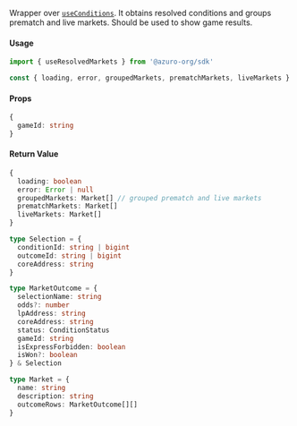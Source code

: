 Wrapper over [`useConditions`](hub/apps/sdk/data-hooks/useConditions). It obtains resolved conditions and groups prematch and live markets. Should be used to show game results.

#### Usage

```ts
import { useResolvedMarkets } from '@azuro-org/sdk'

const { loading, error, groupedMarkets, prematchMarkets, liveMarkets } = useResolvedMarkets({ gameId: '...' })
```

#### Props

```ts
{
  gameId: string
}
```


#### Return Value

```ts
{
  loading: boolean
  error: Error | null
  groupedMarkets: Market[] // grouped prematch and live markets
  prematchMarkets: Market[]
  liveMarkets: Market[]
}
```

```ts
type Selection = {
  conditionId: string | bigint
  outcomeId: string | bigint
  coreAddress: string
}

type MarketOutcome = {
  selectionName: string
  odds?: number
  lpAddress: string
  coreAddress: string
  status: ConditionStatus
  gameId: string
  isExpressForbidden: boolean
  isWon?: boolean
} & Selection

type Market = {
  name: string
  description: string
  outcomeRows: MarketOutcome[][]
}
```

